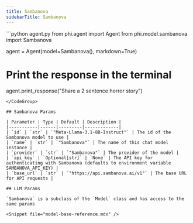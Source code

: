 ```yaml
---
title: Sambanova
sidebarTitle: Sambanova
---
```


<CodeGroup>
```python agent.py
from phi.agent import Agent
from phi.model.sambanova import Sambanova

agent = Agent(model=Sambanova(), markdown=True)

# Print the response in the terminal
agent.print_response("Share a 2 sentence horror story")

```
</CodeGroup>

## Sambanova Params

| Parameter | Type | Default | Description |
|-----------|------|---------|-------------|
| `id` | `str` | `"Meta-Llama-3.1-8B-Instruct"` | The id of the Sambanova model to use |
| `name` | `str` | `"Sambanova"` | The name of this chat model instance |
| `provider` | `str` | `"Sambanova"` | The provider of the model |
| `api_key` | `Optional[str]` | `None` | The API key for authenticating with Sambanova (defaults to environment variable SAMBANOVA_API_KEY) |
| `base_url` | `str` | `"https://api.sambanova.ai/v1"` | The base URL for API requests |

## LLM Params

`Sambanova` is a subclass of the `Model` class and has access to the same params

<Snippet file="model-base-reference.mdx" />
